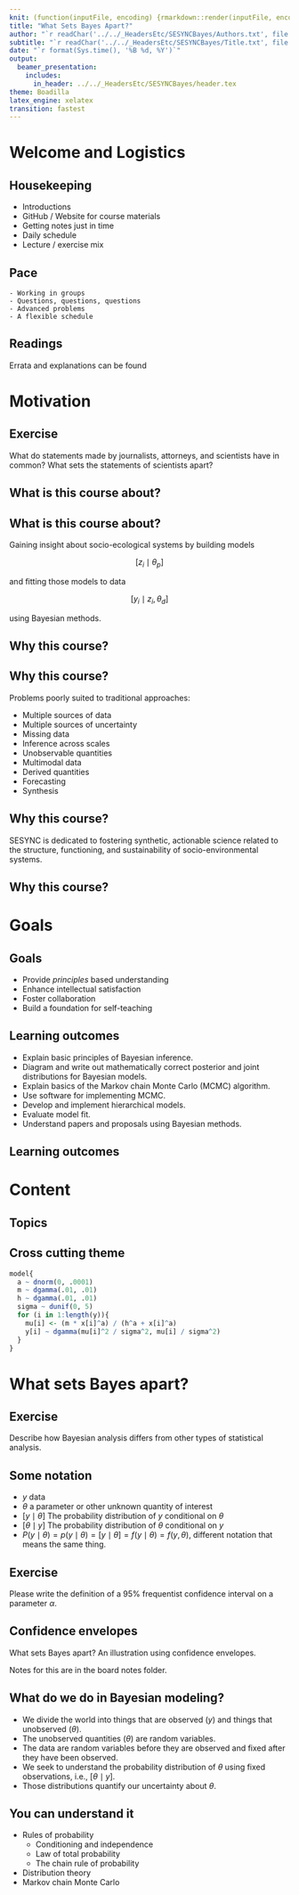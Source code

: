```yaml
---
knit: (function(inputFile, encoding) {rmarkdown::render(inputFile, encoding = encoding, output_dir = "../../content/lectures/")})
title: "What Sets Bayes Apart?"
author: "`r readChar('../../_HeadersEtc/SESYNCBayes/Authors.txt', file.info('../../_HeadersEtc/SESYNCBayes/Authors.txt')$size)`"
subtitle: "`r readChar('../../_HeadersEtc/SESYNCBayes/Title.txt', file.info('../../_HeadersEtc/SESYNCBayes/Title.txt')$size)`"
date: "`r format(Sys.time(), '%B %d, %Y')`"
output: 
  beamer_presentation:
    includes:
      in_header: ../../_HeadersEtc/SESYNCBayes/header.tex
theme: Boadilla
latex_engine: xelatex
transition: fastest
---
```


# Welcome and Logistics

## Housekeeping

- Introductions
- GitHub / Website for course materials
- Getting notes just in time
- Daily schedule
- Lecture / exercise mix

## Pace 
    - Working in groups
    - Questions, questions, questions
    - Advanced problems
    - A flexible schedule

## Readings

\begin{center}
\includegraphics[width=0.3\paperwidth]{../../_Graphics/HobbsHootenBookCover.png}
\end{center}

Errata and explanations can be found \href{http://www.stat.colostate.edu/~hooten/papers/pdf/Hobbs_Hooten_Bayesian_Models_2015_errata.pdf}{\beamerbutton{here}}

# Motivation

## Exercise

What do statements made by journalists, attorneys, and scientists have in common? What sets the statements of scientists apart? 

## What is this course about?

\center\includegraphics[width=0.95\paperwidth]{../../_Graphics/ConceptsTheory.png}

## What is this course about?

Gaining insight about socio-ecological systems by building models

$$[z_{i}\mid \theta_{p}]$$

and fitting those models to data

$$ [y_{i} \mid z_{i},\theta_{d}] $$

using Bayesian methods.



## Why this course?

\begin{columns}[T]

\begin{column}[T]{8cm}
\center\includegraphics[width=0.95\columnwidth]{../../_Graphics/CedarCreek.jpg}
\end{column}

\begin{column}[T]{5cm}
\center\includegraphics[width=.8\columnwidth]{../../_Graphics/BlockedDesign.pdf}
\end{column}

\end{columns}

## Why this course?

Problems poorly suited to traditional approaches:

- Multiple sources of data
- Multiple sources of uncertainty
- Missing data
- Inference across scales
- Unobservable quantities
- Multimodal data
- Derived quantities
- Forecasting
- Synthesis

## Why this course?

SESYNC is dedicated to fostering synthetic, actionable science related to the structure, functioning, and sustainability of socio-environmental systems.

\center \includegraphics[width=0.25\paperwidth]{../../_HeadersEtc/SESYNCBayes/logo.png}

## Why this course?

\vspace {-1cm}

\center\includegraphics[width=0.85\paperwidth]{../../_Graphics/SokalRohlf.pdf}

# Goals

## Goals

- Provide *principles* based understanding
- Enhance intellectual satisfaction
- Foster collaboration
- Build a foundation for self-teaching




## Learning outcomes

- Explain basic principles of Bayesian inference.
- Diagram and write out mathematically correct posterior and joint distributions for Bayesian models.
- Explain basics of the Markov chain Monte Carlo (MCMC) algorithm. 
- Use software for implementing MCMC. 
- Develop and implement hierarchical models. 
- Evaluate model fit.
- Understand papers and proposals using Bayesian methods.

## Learning outcomes

\flushright\vspace{-1cm}\includegraphics[width=0.45\columnwidth]{../../_Graphics/HobbsModelingProcess.pdf}\hspace{1cm}

# Content

## Topics

\center\includegraphics[width=0.9\paperwidth]{../../_Graphics/CourseTopics.png}

## Cross cutting theme

\begin{columns}[T]

\begin{column}[T]{4cm}
\includegraphics[width=1\columnwidth]{../../_Graphics/FirstDAG.png}
\end{column}

\begin{column}[T]{9cm} 
\begin{eqnarray*}
\mu_{i} & = & \frac{mx_{i}^{a}}{h^{a}+x_{i}^{a}}\\
{[}a, h, m, \sigma^{2} \mid \bm{y}{]} &\propto &  \prod_{i=1}^{n}{[}y_{i} \mid \mu_{i},\sigma^{2}{]}{[}a{]}{[}h{]}{[}m{]}{[}\sigma^{2}{]}
\end{eqnarray*}
\end{column}

\end{columns}

\footnotesize
``` r
model{
  a ~ dnorm(0, .0001)
  m ~ dgamma(.01, .01)
  h ~ dgamma(.01, .01)
  sigma ~ dunif(0, 5)
  for (i in 1:length(y)){
    mu[i] <- (m * x[i]^a) / (h^a + x[i]^a)
    y[i] ~ dgamma(mu[i]^2 / sigma^2, mu[i] / sigma^2)
  }
}
```

# What sets Bayes apart?

## Exercise

Describe how Bayesian analysis differs from other types of statistical analysis.

## Some notation

- $y$ data
- $\theta$ a parameter or other unknown quantity of interest
- $[y\mid\theta]$ The probability distribution of $y$ conditional on $\theta$
- $[\theta\mid y]$ The probability distribution of $\theta$ conditional on $y$
- $P(y\mid\theta)=p(y\mid\theta)=[y\mid\theta]=f(y\mid\theta)=f(y,\theta)$, different notation that means the same thing.

## Exercise

Please write the definition of a 95% frequentist confidence interval on a parameter $\alpha$.


## Confidence envelopes

What sets Bayes apart? An illustration using confidence envelopes.
 
Notes for this are in the board notes folder.

## What do we do in Bayesian modeling?

- We divide the world into things that are observed $(y)$ and things that unobserved $(\theta)$.
- The unobserved quantities $(\theta)$ are random variables. 
- The data are random variables before they are observed and fixed after they have been observed.
- We seek to understand the probability distribution of $\theta$ using fixed observations, i.e., $[\theta\mid y]$.
- Those distributions quantify our uncertainty about $\theta$.

## You can understand it

- Rules of probability
    + Conditioning and independence
    + Law of total probability
    + The chain rule of probability
- Distribution theory
- Markov chain Monte Carlo

\center\includegraphics[width=0.85\paperwidth]{../../_Graphics/ConceptsTheory.png}
